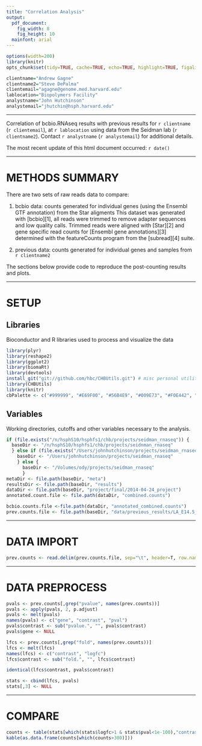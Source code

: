 ```yaml
---
title: "Correlation Analysis"
output:
  pdf_document:
    fig_width: 8
    fig_height: 10
  mainfont: arial
---
```



```r
options(width=200)
library(knitr)
opts_chunk$set(tidy=TRUE, cache=TRUE, echo=TRUE, highlight=TRUE, figalign="center", warning=FALSE, error=FALSE, message=FALSE, tidy.opts=list(keep.blank.line=FALSE, width.cutoff=120))

clientname="Andrew Gagne"
clientname2="Steve DePalma"
clientemail="agagne@genome.med.harvard.edu"
lablocation="Biopolymers Facility"
analystname="John Hutchinson"
analystemail="jhutchin@hsph.harvard.edu"
```
---

Correlation of bcbio.RNAseq results with previous results for `r clientname` (`r clientemail`), at `r lablocation` using data from the Seidman lab  (`r clientname2`).  Contact `r analystname` (`r analystemail`) for additional details.

The most recent update of this html document occurred: `r date()`

---

# METHODS SUMMARY


There are two sets of raw reads data to compare:

1) bcbio data: counts generated for individual genes (using the Ensembl GTF annotation) from the Star aligments
This dataset was generated with [bcbio][1], all reads were trimmed to remove adapter sequences and low quality calls.  Trimmed reads were aligned with [Star][2] and gene specific read counts for [Ensembl gene annotations][3] determined with the featureCounts program from the [subread][4] suite. 


2) previous data: counts generated for individual genes and samples from `r clientname2`

The sections below provide code to reproduce the post-counting results and plots. 

---

# SETUP

## Libraries

Bioconductor and R libraries used to process and visualize the data

```r
library(plyr)
library(reshape2)
library(ggplot2)
library(biomaRt)
library(devtools)
install_git("git://github.com/hbc/CHBUtils.git") # misc personal utilities
library(CHBUtils)
library(knitr)
cbPalette <- c("#999999", "#E69F00", "#56B4E9", "#009E73", "#F0E442", "#0072B2", "#D55E00", "#CC79A7", "#000000")
```

## Variables

Working directories, cutoffs and other variables necessary to the analysis.

```r
if (file.exists("/n/hsphS10/hsphfs1/chb/projects/seidman_rnaseq")) {
  baseDir <- "/n/hsphS10/hsphfs1/chb/projects/seidnman_rnaseq"
  } else if (file.exists("/Users/johnhutchinson/projects/seidman_rnaseq")){
    baseDir <- "/Users/johnhutchinson/projects/seidman_rnaseq"
    } else {
      baseDir <- "/Volumes/ody/projects/seidman_rnaseq"
      }
metaDir <- file.path(baseDir, "meta")
resultsDir <- file.path(baseDir, "results")
dataDir <- file.path(baseDir, "project/final/2014-04-24_project")
annotated.count.file <- file.path(dataDir, "combined.counts")

bcbio.counts.file <-file.path(dataDir, "annotated_combined.counts") 
prev.counts.file <- file.path(baseDir, "data/previous_results/LA_E14.5_LA_P0_LA_P10_LA_P3_LV_E14.5_LV_P0_LV_P10_LV_P3_RA_E14.5_RA_P0_RA_P10_RA_P3_RV_E14.5_RV_P0_RV_P10_RV_P3.expr")
```

---

# DATA IMPORT

```r
prev.counts <- read.delim(prev.counts.file, sep="\t", header=T, row.names=1)
```

---

# DATA PREPROCESS

```r
pvals <- prev.counts[,grep("pvalue", names(prev.counts))]
pvals <- apply(pvals, 2, p.adjust)
pvals <- melt(pvals)
names(pvals) <- c("gene", "contrast", "pval")
pvals$contrast <- sub("pvalue.", "", pvals$contrast)
pvals$gene <- NULL

lfcs <- prev.counts[,grep("fold", names(prev.counts))]
lfcs <- melt(lfcs)
names(lfcs) <- c("contrast", "logfc")
lfcs$contrast <- sub("fold.", "", lfcs$contrast)

identical(lfcs$contrast, pvals$contrast)

stats <- cbind(lfcs, pvals)
stats[,3] <- NULL
```

----

# COMPARE

```r
counts <- table(stats[which(stats$logfc>1 & stats$pval<1e-100),"contrast"])
kable(as.data.frame(counts[which(counts>300)]))
```
